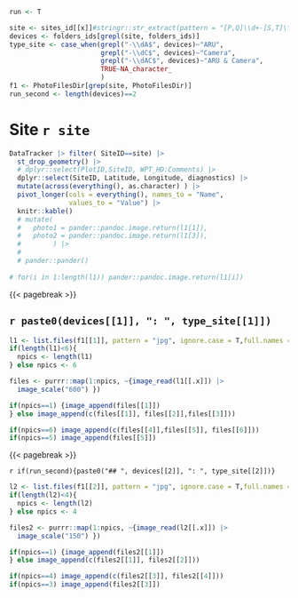 


```r
run <- T

site <- sites_id[[x]]#stringr::str_extract(pattern = "[P,Q]\\d+-[S,T]\\d+", f1) |> unique()
devices <- folders_ids[grepl(site, folders_ids)]
type_site <- case_when(grepl("-\\dA$", devices)~"ARU",
                       grepl("-\\dC$", devices)~"Camera",
                       grepl("-\\dAC$", devices)~"ARU & Camera",
                       TRUE~NA_character_
                       )
f1 <- PhotoFilesDir[grep(site, PhotoFilesDir)]
run_second <- length(devices)==2

```


# Site `r site`


```r

DataTracker |> filter( SiteID==site) |> 
  st_drop_geometry() |> 
  # dplyr::select(PlotID,SiteID, WPT_HD:Comments) |> 
  dplyr::select(SiteID, Latitude, Longitude, diagnostics) |> 
  mutate(across(everything(), as.character) ) |> 
  pivot_longer(cols = everything(), names_to = "Name", 
               values_to = "Value") |> 
  knitr::kable()
  # mutate(
  #   photo1 = pander::pandoc.image.return(l1[1]),
  #   photo2 = pander::pandoc.image.return(l1[3]),
  #        ) |> 
  # 
  # pander::pander()
  
# for(i in 1:length(l1)) pander::pandoc.image.return(l1[i]) 
```



\pagebreak
{{< pagebreak >}}

## `r paste0(devices[[1]], ": ", type_site[[1]])`

```r
l1 <- list.files(f1[[1]], pattern = "jpg", ignore.case = T,full.names = T)
if(length(l1)<6){
  npics <- length(l1)
} else npics <- 6

files <- purrr::map(1:npics, ~{image_read(l1[[.x]]) |> 
  image_scale("600") })
```



```r
if(npics==1) {image_append(files[[1]])
} else image_append(c(files[[1]], files[[2]],files[[3]]))

```



```r
if(npics==6) image_append(c(files[[4]],files[[5]], files[[6]]))
if(npics==5) image_append(files[[5]])

```

\pagebreak
{{< pagebreak >}}


`r if(run_second){paste0("## ", devices[[2]], ": ", type_site[[2]])}`

```r
l2 <- list.files(f1[[2]], pattern = "jpg", ignore.case = T,full.names = T)
if(length(l2)<4){
  npics <- length(l2)
} else npics <- 4

files2 <- purrr::map(1:npics, ~{image_read(l2[[.x]]) |> 
  image_scale("150") })
```


```r
if(npics==1) {image_append(files2[[1]])
} else image_append(c(files2[[1]], files2[[2]]))

```

```r
if(npics==4) image_append(c(files2[[3]], files2[[4]]))
if(npics==3) image_append(files2[[3]])

```

